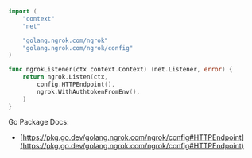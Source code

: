 ```go
import (
	"context"
	"net"

	"golang.ngrok.com/ngrok"
	"golang.ngrok.com/ngrok/config"
)

func ngrokListener(ctx context.Context) (net.Listener, error) {
	return ngrok.Listen(ctx,
		config.HTTPEndpoint(),
		ngrok.WithAuthtokenFromEnv(),
	)
}
```

Go Package Docs:

- [https://pkg.go.dev/golang.ngrok.com/ngrok/config#HTTPEndpoint](https://pkg.go.dev/golang.ngrok.com/ngrok/config#HTTPEndpoint)
